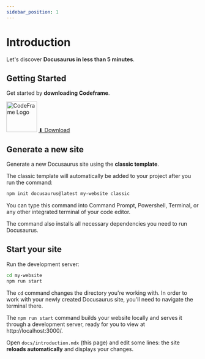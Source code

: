 ```yaml
---
sidebar_position: 1
---
```


# Introduction

Let's discover **Docusaurus in less than 5 minutes**.

## Getting Started

Get started by **downloading Codeframe**.

<div style={{ display: "flex", alignItems: "center", margin: "16px 0" }}>
  <img
    src="/img/logo.svg"
    alt="CodeFrame Logo"
    width="80"
    style={{ marginRight: 24 }}
  />
  <a
    href="https://github.com/Xtreme-Studios-Inc/cHorse/releases"
    target="_blank"
    style={{
      display: "inline-block",
      padding: "10px 20px",
      backgroundColor: "var(--ifm-color-primary)",
      color: "white",
      borderRadius: 8,
      textDecoration: "none",
      fontWeight: "bold",
      fontFamily: "sans-serif",
      boxShadow: "0 2px 5px rgba(0,0,0,0.2)",
      marginLeft: 12,
    }}
  >
    ⬇ Download
  </a>
</div>

## Generate a new site

Generate a new Docusaurus site using the **classic template**.

The classic template will automatically be added to your project after you run the command:

```bash
npm init docusaurus@latest my-website classic
```

You can type this command into Command Prompt, Powershell, Terminal, or any other integrated terminal of your code editor.

The command also installs all necessary dependencies you need to run Docusaurus.

## Start your site

Run the development server:

```bash
cd my-website
npm run start
```

The `cd` command changes the directory you're working with. In order to work with your newly created Docusaurus site, you'll need to navigate the terminal there.

The `npm run start` command builds your website locally and serves it through a development server, ready for you to view at http://localhost:3000/.

Open `docs/introduction.mdx` (this page) and edit some lines: the site **reloads automatically** and displays your changes.
